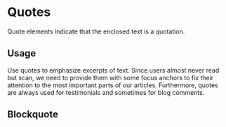 
<Meta title="Design System/Components/Quotes" component={Blockquote} />

# Quotes

Quote elements indicate that the enclosed text is a quotation. 

## Usage

Use quotes to emphasize excerpts of text. Since users almost never read but scan, we need to provide them with some focus anchors to fix their attention to the most important parts of our articles. Furthermore, quotes are always used for testimonials and sometimes for blog comments.

## Blockquote


<Preview withToolbar>
  <Story name="Blockquote">
    <Blockquote />
  </Story>
</Preview>